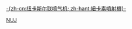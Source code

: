 <noinclude>[[Category:澳大利亚职业足球联赛模板|NUJ]]</noinclude>[[纽卡斯尔联喷气机足球俱乐部|-{zh-cn:纽卡斯尔联喷气机; zh-hant:紐卡素噴射機}-]]